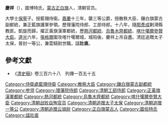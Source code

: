 {{Manchu name|[[圖博特氏|圖博特]]}}
'''慶祥'''（{{bd|？||1826年|}}），圖博特氏，[[蒙古正白旗|蒙古正白旗]]人，清朝官员。

大學士[[保寧_(大學士)|保寧]]子。授藍翎侍衛。[[嘉慶|嘉慶]]十三年，襲三等公爵，授散秩大臣、鑲白旗蒙古副都統，兼正藍旗護軍參領。歷理藩院侍郎、工部侍郎。十八年，隨[[那彥成|那彥成]]剿滑縣教匪。凱旋而歸，擢正黃旗漢軍都統，歷[[熱河都統|熱河都統]]、[[烏魯木齊都統|烏魯木齊都統]]、[[喀什噶爾參贊大臣|喀什噶爾參贊大臣]]。[[道光|道光]]六年，[[張格爾|張格爾]]圍攻喀什噶爾城，城陷後，慶祥上吊自盡。清廷追贈太子太保，晉封一等公，兼雲騎尉世職，諡'''壯直'''。

==參考文獻==
*《[[清史稿|清史稿]]》卷三百六十八　列傳一百五十五

{{清朝官员小作品}}
[[Category:侍衛處藍翎侍衛|Category:侍衛處藍翎侍衛]]
[[Category:散秩大臣|Category:散秩大臣]]
[[Category:鑲白旗蒙古副都統|Category:鑲白旗蒙古副都統]]
[[Category:参领|Category:参领]]
[[Category:理藩院侍郎|Category:理藩院侍郎]]
[[Category:清朝工部侍郎|Category:清朝工部侍郎]]
[[Category:正黃旗漢軍都統|Category:正黃旗漢軍都統]]
[[Category:熱河都統|Category:熱河都統]]
[[Category:烏魯木齊都統|Category:烏魯木齊都統]]
[[Category:喀什噶爾參贊大臣|Category:喀什噶爾參贊大臣]]
[[Category:清朝战败自殉官员|Category:清朝战败自殉官员]]
[[Category:清朝追赠太子太保|Category:清朝追赠太子太保]]
[[Category:清朝追赠一等公|Category:清朝追赠一等公]]
[[Category:清朝追赠云骑尉|Category:清朝追赠云骑尉]]
[[Category:正白旗蒙古人|Category:正白旗蒙古人]]
[[Category:圖伯特氏|Category:圖伯特氏]]
[[Category:諡壯直|Category:諡壯直]]
